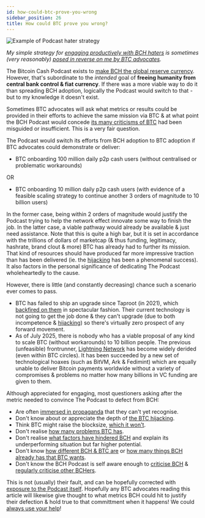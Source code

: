 ```yaml
---
id: how-could-btc-prove-you-wrong
sidebar_position: 26
title: How could BTC prove you wrong?
---
```



<img src={HaterStrategyUrl} alt="Example of Podcast hater strategy" />

_My simple strategy for [engaging productively with BCH haters](https://x.com/TheBCHPodcast/status/1944345612645716336) is sometimes (very reasonably) [posed in reverse on me by BTC advocates](https://x.com/thekylehuber/status/1948461445626429949)._

The Bitcoin Cash Podcast exists to [make BCH the global reserve currency](/faqs/Global-Reserve-Currency/what-do-you-mean-global-reserve-currency). However, that's subordinate to the *intended* goal of **freeing humanity from central bank control & fiat currency**. If there was a more viable way to do it than spreading BCH adoption, logically the Podcast would switch to that - but to my knowledge it doesn't exist.

Sometimes BTC advocates will ask what metrics or results could be provided in their efforts to achieve the same mission via BTC & at what point the BCH Podcast would concede [its many criticisms of BTC](/faqs/BCH-vs-BTC/whats-wrong-with-bitcoin-btc) had been misguided or insufficient. This is a very fair question.

The Podcast would switch its efforts from BCH adoption to BTC adoption if BTC advocates could demonstrate or deliver:

- BTC onboarding 100 million daily p2p cash users (without centralised or problematic workarounds)

OR

- BTC onboarding 10 million daily p2p cash users (with evidence of a feasible scaling strategy to continue another 3 orders of magnitude to 10 billion users)

In the former case, being within 2 orders of magnitude would justify the Podcast trying to help the network effect innovate some way to finish the job. In the latter case, a viable pathway would already be available & just need assistance. Note that this is quite a high bar, but it is set in accordance with the trillions of dollars of marketcap (& thus funding, legitimacy, hashrate, brand clout & more) BTC has already had to further its mission. That kind of resources should have produced far more impressive traction than has been delivered (ie. the [hijacking](/faqs/Media/what-about-roger-vers-book-hijacking-bitcoin) has been a phenomenal success). It also factors in the personal significance of dedicating The Podcast wholeheartedly to the cause.

However, there is little (and constantly decreasing) chance such a scenario ever comes to pass.

- BTC has failed to ship an upgrade since Taproot (in 2021), which [backfired on them](/faqs/BCH-vs-BTC/does-bch-have-ordinals) in spectacular fashion. Their current technology is not going to get the job done & they can't upgrade (due to both incompetence & [hijacking](/faqs/Media/what-about-roger-vers-book-hijacking-bitcoin)) so there's virtually zero prospect of any forward movement.
- As of July 2025, there is nobody who has a viable proposal of any kind to scale BTC (without workarounds) to 10 billion people. The previous (unfeasible) frontrunner, [Lightning Network](/faqs/BCH-vs-BTC/what-about-lightning-network) has become widely derided (even within BTC circles). It has been succeeded by a new set of technological hoaxes (such as BitVM, Ark & Fedimint) which are equally unable to deliver Bitcoin payments worldwide without a variety of compromises & problems no matter how many billions in VC funding are given to them.

Although appreciated for engaging, most questioners asking after the metric needed to convince The Podcast to defect from BCH:

- Are often [immersed in propaganda](/faqs/BCH-vs-BTC/why-is-there-so-much-propaganda-in-btc) that they can't yet recognise.
- Don't know about or appreciate the depth of [the BTC hijacking](/faqs/Media/what-about-roger-vers-book-hijacking-bitcoin).
- Think BTC might raise the blocksize, [which it won't](/faqs/BCH-vs-BTC/what-if-btc-raises-block-size).
- Don't realise [how many problems BTC has](/faqs/BCH-vs-BTC/whats-wrong-with-bitcoin-btc).
- Don't realise [what factors have hindered BCH](/faqs/BCH-vs-BTC/if-bch-is-so-great-why-is-the-price-low) and explain its underperforming situation but far higher potential.
- Don't know [how different BCH & BTC are](/faqs/BCH-vs-BTC/is-bch-just-btc-with-larger-blocks) or [how many things BCH already has that BTC wants](/faqs/BCH-vs-BTC/why-does-btc-already-have-what-btc-wants).
- Don't know the BCH Podcast is self aware enough to [criticise BCH](/faqs/BCH/why-not-bitcoin-cash) & [regularly criticise other BCHers](/faqs/Podcast/why-does-the-podcast-criticise-passionate-bchers).

This is not (usually) their fault, and can be hopefully corrected with [exposure to the Podcast itself](/faqs/BCH-vs-BTC/why-is-there-so-much-propaganda-in-btc#unplugging--reversing-propaganda). Hopefully any BTC advocates reading this article will likewise give thought to what metrics BCH could hit to justify their defection & hold true to that committment when it happens! We could [always use your help](/faqs/BCH/how-can-i-contribute-to-bitcoin-cash)!